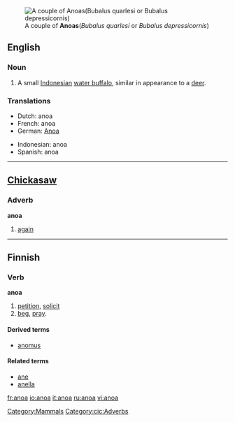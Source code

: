 {{wikipedia}}
[[Image:Anoa.jpg|right|thumb|A couple of '''Anoas'''(''Bubalus quarlesi'' or ''Bubalus depressicornis'')]]
==English==

===Noun===
{{en-noun}}

# A small [[Indonesian]] [[water buffalo]], similar in appearance to a [[deer]].

===Translations===
{{top}}
*Dutch: anoa
*French: anoa
*German: [[Anoa]]
{{mid}}
*Indonesian: anoa
*Spanish: anoa {{m}}
{{bottom}}

[[Category:Mammals]]

----
==[[w:Chickasaw|Chickasaw]]==
===Adverb===
'''anoa'''
# [[again]]

[[Category:cic:Adverbs]]

----
==Finnish==
===Verb===
'''anoa'''
# [[petition]], [[solicit]]
# [[beg]], [[pray]].

====Derived terms====
*[[anomus]]

====Related terms====
*[[ane#Finnish|ane]]
*[[anella]]

[[fr:anoa]]
[[io:anoa]]
[[it:anoa]]
[[ru:anoa]]
[[vi:anoa]]
